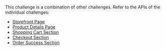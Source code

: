 This challenge is a combination of other challenges. Refer to the APIs of the individual challenges:

- [Storefront Page](/projects/challenges/storefront-page/assets)
- [Product Details Page](/projects/challenges/product-details-page/assets)
- [Shopping Cart Section](/projects/challenges/shopping-cart-section/assets)
- [Checkout Section](/projects/challenges/checkout-section/assets)
- [Order Success Section](/projects/challenges/order-success-section/assets)
